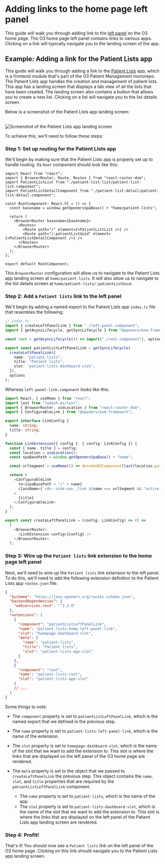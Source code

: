 
# Adding links to the home page left panel

This guide will walk you through adding link to the [left panel](https://zeroheight.com/23a080e38/p/796c6a-left-panel) on the O3 home page. The O3 home page left panel contains links to various apps. Clicking on a link will typically navigate you to the landing screen of the app.

## Example: Adding a link for the Patient Lists app

This guide will walk you through adding a link to the [Patient Lists](https://github.com/openmrs/openmrs-esm-patient-management/tree/main/packages/esm-patient-list-app) app, which is a frontend module that's part of the O3 Patient Management monorepo. The Patient Lists app handles the creation and management of patient lists. This app has a landing screen that displays a tab view of all the lists that have been created. The landing screen also contains a button that allows you to create a new list. Clicking on a list will navigate you to the list details screen.

Below is a screenshot of the Patient Lists app landing screen:

<br />
<Image
  src="/patient-lists-app.png"
  alt="Screenshot of the Patient Lists app landing screen"
  width={1000}
  height={1000}
/>
<br />

To achieve this, we'll need to follow these steps:

<Steps>

### Step 1: Set up routing for the Patient Lists app

We'll begin by making sure that the Patient Lists app is properly set up to handle routing. Its `Root` component should look like this:

```tsx
import React from "react";
import { BrowserRouter, Route, Routes } from "react-router-dom";
import PatientListList from "./patient-list-list/patient-list-list.component";
import PatientListDetailComponent from "./patient-list-detail/patient-list-detail.component";

const RootComponent: React.FC = () => {
  const basename = window.getOpenmrsSpaBase() + "home/patient-lists";

  return (
    <BrowserRouter basename={basename}>
      <Routes>
        <Route path="/" element={<PatientListList />} />
        <Route path="/:patientListUuid" element={<PatientListDetailComponent />} />
      </Routes>
    </BrowserRouter>
  );
};

export default RootComponent;
```

This `BrowserRouter` configuration will allow us to navigate to the Patient Lists app landing screen at `home/patient-lists`. It will also allow us to navigate to the list details screen at `home/patient-lists/:patientListUuid`.

### Step 2: Add a `Patient lists` link to the left panel

We'll begin by adding a named export to the Patient Lists app `index.ts` file that resembles the following:

```ts copy {5-14}
// index.ts
import { createLeftPanelLink } from "./left-panel.component";
import { getAsyncLifecycle, getSyncLifecycle } from "@openmrs/esm-framework";

const root = getAsyncLifecycle(() => import("./root.component"), options);

export const patientListLeftPanelLink = getSyncLifecycle(
  createLeftPanelLink({
    name: "patient-lists",
    title: "Patient lists",
    slot: "patient-lists-dashboard-slot",
  }),
  options
);
```

Whereas `left-panel-link.component` looks like this:

```ts filename="left-panel-link.component.tsx"
import React, { useMemo } from "react";
import last from "lodash-es/last";
import { BrowserRouter, useLocation } from "react-router-dom";
import { ConfigurableLink } from "@openmrs/esm-framework";

export interface LinkConfig {
  name: string;
  title: string;
}

function LinkExtension({ config }: { config: LinkConfig }) {
  const { name, title } = config;
  const location = useLocation();
  const spaBasePath = window.getOpenmrsSpaBase() + "home";

  const urlSegment = useMemo(() => decodeURIComponent(last(location.pathname.split("/"))), [location.pathname]);

  return (
    <ConfigurableLink
      to={spaBasePath + "/" + name}
      className={`cds--side-nav__link ${name === urlSegment && "active-left-nav-link"}`}
    >
      {title}
    </ConfigurableLink>
  );
}

export const createLeftPanelLink = (config: LinkConfig) => () =>
  (
    <BrowserRouter>
      <LinkExtension config={config} />
    </BrowserRouter>
  );
```

### Step 3: Wire up the `Patient lists` link extension to the home page left panel

Next, we'll need to wire up the `Patient lists` link extension to the left panel. To do this, we'll need to add the following extension definition to the Patient Lists app `routes.json` file:

```json
{
  "$schema": "https://json.openmrs.org/routes.schema.json",
  "backendDependencies": {
    "webservices.rest": "^2.2.0"
  },
  "extensions": [
    {
      "component": "patientListLeftPanelLink",
      "name": "patient-lists-home-left-panel-link",
      "slot": "homepage-dashboard-slot",
      "meta": {
        "name": "patient-lists",
        "title": "Patient lists",
        "slot": "patient-lists-app-slot"
      }
    },
    {
      "component": "root",
      "name": "patient-lists-root",
      "slot": "patient-lists-app-slot"
    }
    // ...
  ]
}
```

Some things to note:

- The `component` property is set to `patientListLeftPanelLink`, which is the named export that we defined in the previous step.
- The `name` property is set to `patient-lists-left-panel-link`, which is the name of the extension.
- The `slot` property is set to `homepage-dashboard-slot`, which is the name of the slot that we want to add the extension to. This slot is where the links that are displayed on the left panel of the O3 home page are rendered.
- The `meta` property is set to the object that we passed to `createLeftPanelLink` the previous step. This object contains the `name`, `slot`, and `title` properties that are required by the `patientListLeftPanelLink` component.

  - The `name` property is set to `patient-lists`, which is the name of the app.
  - The `slot` property is set to `patient-lists-dashboard-slot`, which is the name of the slot that we want to add the extension to. This slot is where the links that are displayed on the left panel of the Patient Lists app landing screen are rendered.

### Step 4: Profit!

That's it! You should now see a `Patient lists` link on the left panel of the O3 home page. Clicking on this link should navigate you to the Patient Lists app landing screen.

</Steps>
